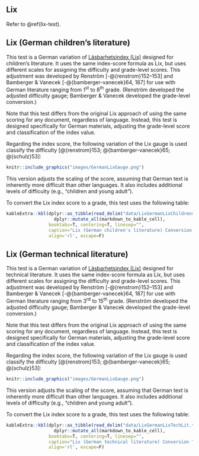 ## Lix {#lix-german}

Refer to \@ref(lix-test).

## Lix\index{Lix!variations!German children's literature} (German children's literature) {#lix-german-childrens-literature}

This test is a German variation of [Läsbarhetsindex (Lix)](#lix-test) designed for children's literature. It uses the same index-score formula as Lix, but uses different scales for assigning the difficulty and grade-level scores. This adjustment was developed by Renström [-@{renstrom}152–153] and Bamberger & Vanecek [-@{bamberger-vanecek}64, 187] for use with German literature ranging from 1^st^ to 8^th^ grade. (Renström developed the adjusted difficulty gauge; Bamberger & Vanecek developed the grade-level conversion.)

Note that this test differs from the original Lix approach of using the same scoring for any document, regardless of language. Instead, this test is designed specifically for German materials, adjusting the grade-level score and classification of the index value.

Regarding the index score, the following variation of the Lix gauge is used classify the difficulty [@{renstrom}153; @{bamberger-vanecek}65; @{schulz}53]:

```r
knitr::include_graphics("images/GermanLixGauge.png")
```

This version adjusts the scaling of the score, assuming that German text is inherently more difficult than other languages. It also includes additional levels of difficulty (e.g., "children and young adult").

::: {.minipage data-latex="{\textwidth}"}
To convert the Lix index score to a grade, this test uses the following table:

```r
kableExtra::kbl(dplyr::as_tibble(read_delim("data/LixGermanLixChildrensLit.txt", "\t", escape_double=F, trim_ws=T)) %>%
                  dplyr::mutate_all(markdown_to_kable_cell),
                booktabs=T, centering=T, linesep="",
                caption="Lix (German children's literature) Conversion Table",
                align='rl', escape=F)
```
:::

\newpage

## Lix\index{Lix!variations!German technical literature} (German technical literature) {#lix-german-technical}

This test is a German variation of [Läsbarhetsindex (Lix)](#lix-test) designed for technical literature. It uses the same index-score formula as Lix, but uses different scales for assigning the difficulty and grade-level scores. This adjustment was developed by Renström [-@{renstrom}152–153] and Bamberger & Vanecek [-@{bamberger-vanecek}64, 187] for use with German literature ranging from 3^rd^ to 15^th^ grade. (Renström developed the adjusted difficulty gauge; Bamberger & Vanecek developed the grade-level conversion.)

Note that this test differs from the original Lix approach of using the same scoring for any document, regardless of language. Instead, this test is designed specifically for German materials, adjusting the grade-level score and classification of the index value.

Regarding the index score, the following variation of the Lix gauge is used classify the difficulty [@{renstrom}153; @{bamberger-vanecek}65; @{schulz}53]:

```r
knitr::include_graphics("images/GermanLixGauge.png")
```

This version adjusts the scaling of the score, assuming that German text is inherently more difficult than other languages. It also includes additional levels of difficulty (e.g., “children and young adult”).

::: {.minipage data-latex="{\textwidth}"}
To convert the Lix index score to a grade, this test uses the following table:

```r
kableExtra::kbl(dplyr::as_tibble(read_delim("data/LixGermanLixTechLit.txt", "\t", escape_double=F, trim_ws=T)) %>%
                  dplyr::mutate_all(markdown_to_kable_cell),
                booktabs=T, centering=T, linesep="",
                caption="Lix (German technical literature) Conversion Table",
                align='rl', escape=F)
```
:::

\newpage